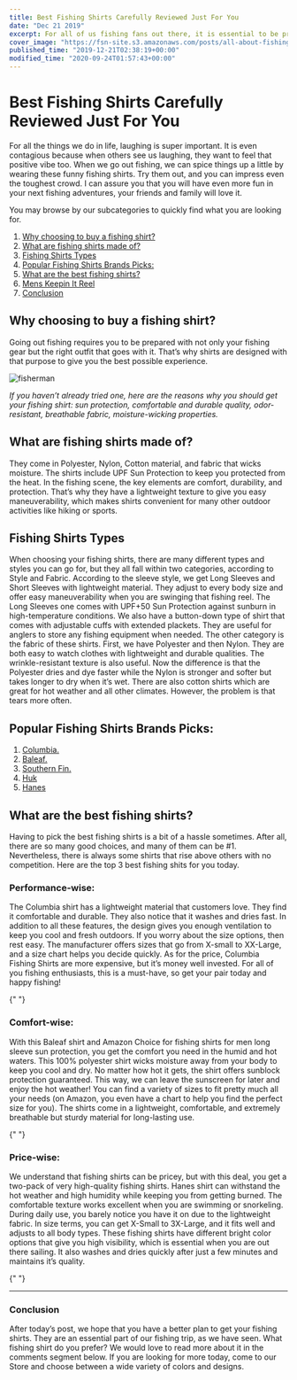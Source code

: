 ```yaml
---
title: Best Fishing Shirts Carefully Reviewed Just For You
date: "Dec 21 2019"
excerpt: For all of us fishing fans out there, it is essential to be prepared for the upcoming trips. Fishing shirts are the right outfit to stay relaxed
cover_image: "https://fsn-site.s3.amazonaws.com/posts/all-about-fishing-shirts.png"
published_time: "2019-12-21T02:38:19+00:00"
modified_time: "2020-09-24T01:57:43+00:00"
---
```


# Best Fishing Shirts Carefully Reviewed Just For You

For all the things we do in life, laughing is super important. It is even contagious because when others see us laughing, they want to feel that positive vibe too. When we go out fishing, we can spice things up a little by wearing these funny fishing shirts. Try them out, and you can impress even the toughest crowd. I can assure you that you will have even more fun in your next fishing adventures, your friends and family will love it.

You may browse by our subcategories to quickly find what you are looking for.

1. [Why choosing to buy a fishing shirt?](#Whychoosing "Why choosing to buy a fishing shirt?")
2. [What are fishing shirts made of?](#MadeOf "What are fishing shirts made of?")
3. [Fishing Shirts Types](#FishingShirtsTypes "Fishing Shirts Types")
4. [Popular Fishing Shirts Brands Picks:](#PopularFishingShirts "Popular Fishing Shirts Brands Picks:")
5. [What are the best fishing shirts?](#BestFishingShirts "What are the best fishing shirts?")
6. [Mens Keepin It Reel](#MensKeepinItReel "Mens Keepin It Reel")
7. [Conclusion](#Conclusion "Conclusion")

## <a name="Whychoosing">Why choosing to buy a fishing shirt?</a>

Going out fishing requires you to be prepared with not only your fishing gear but the right outfit that goes with it. That’s why shirts are designed with that purpose to give you the best possible experience.

![fisherman](https://fsn-site.s3.amazonaws.com/posts/fisherman-209112_640.jpg)

_If you haven’t already tried one, here are the reasons why you should get your fishing shirt: sun protection, comfortable and durable quality, odor-resistant, breathable fabric, moisture-wicking properties._

## <a name="MadeOf">What are fishing shirts made of?</a>

They come in Polyester, Nylon, Cotton material, and fabric that wicks moisture. The shirts include UPF Sun Protection to keep you protected from the heat. In the fishing scene, the key elements are comfort, durability, and protection. That’s why they have a lightweight texture to give you easy maneuverability, which makes shirts convenient for many other outdoor activities like hiking or sports.

## <a name="FishingShirtsTypes"> Fishing Shirts Types</a>

When choosing your fishing shirts, there are many different types and styles you can go for, but they all fall within two categories, according to Style and Fabric.
According to the sleeve style, we get Long Sleeves and Short Sleeves with lightweight material. They adjust to every body size and offer easy maneuverability when you are swinging that fishing reel. The Long Sleeves one comes with UPF+50 Sun Protection against sunburn in high-temperature conditions. We also have a button-down type of shirt that comes with adjustable cuffs with extended plackets. They are useful for anglers to store any fishing equipment when needed.
The other category is the fabric of these shirts. First, we have Polyester and then Nylon. They are both easy to watch clothes with lightweight and durable qualities. The wrinkle-resistant texture is also useful. Now the difference is that the Polyester dries and dye faster while the Nylon is stronger and softer but takes longer to dry when it’s wet. There are also cotton shirts which are great for hot weather and all other climates. However, the problem is that tears more often.

## <a name="Popular FishingShirtsBrands">Popular Fishing Shirts Brands Picks:</a>

1. [Columbia.](/product-category/fishing-shirts-columbia "Columbia.")
2. [Baleaf.](/product-category/fishing-shirts-baleaf "Baleaf.")
3. [Southern Fin.](/search?s=southern "Southern Fin.")
4. [Huk](/search?s=huk "Huk")
5. [Hanes](/search?s=hanes "Hanes")

## <a name="BestFishingShirts">What are the best fishing shirts?</a>

Having to pick the best fishing shirts is a bit of a hassle sometimes. After all, there are so many good choices, and many of them can be #1. Nevertheless, there is always some shirts that rise above others with no competition. Here are the top 3 best fishing shits for you today.

### Performance-wise:

The Columbia shirt has a lightweight material that customers love. They find it comfortable and durable. They also notice that it washes and dries fast. In addition to all these features, the design gives you enough ventilation to keep you cool and fresh outdoors. If you worry about the size options, then rest easy. The manufacturer offers sizes that go from X-small to XX-Large, and a size chart helps you decide quickly. As for the price, Columbia Fishing Shirts are more expensive, but it’s money well invested. For all of you fishing enthusiasts, this is a must-have, so get your pair today and happy fishing!

<GetProduct productSlug="columbia-mens-pfg-bahama" />{" "}

### Comfort-wise:

With this Baleaf shirt and Amazon Choice for fishing shirts for men long sleeve sun protection, you get the comfort you need in the humid and hot waters. This 100% polyester shirt wicks moisture away from your body to keep you cool and dry. No matter how hot it gets, the shirt offers sunblock protection guaranteed. This way, we can leave the sunscreen for later and enjoy the hot weather! You can find a variety of sizes to fit pretty much all your needs (on Amazon, you even have a chart to help you find the perfect size for you). The shirts come in a lightweight, comfortable, and extremely breathable but sturdy material for long-lasting use.

<GetProduct productSlug="baleaf-mens-upf-50" />{" "}

### Price-wise:

We understand that fishing shirts can be pricey, but with this deal, you get a two-pack of very high-quality fishing shirts. Hanes shirt can withstand the hot weather and high humidity while keeping you from getting burned. The comfortable texture works excellent when you are swimming or snorkeling. During daily use, you barely notice you have it on due to the lightweight fabric. In size terms, you can get X-Small to 3X-Large, and it fits well and adjusts to all body types. These fishing shirts have different bright color options that give you high visibility, which is essential when you are out there sailing. It also washes and dries quickly after just a few minutes and maintains it’s quality.

<GetProduct productSlug="hanes-mens-2-pack-long-sleeve-cool-dri-t-shirt-upf-50-1-graphite-1-white" />{" "}

---

### <a name="Conclusion">Conclusion</a>

After today’s post, we hope that you have a better plan to get your fishing shirts. They are an essential part of our fishing trip, as we have seen. What fishing shirt do you prefer? We would love to read more about it in the comments segment below. If you are looking for more today, come to our Store and choose between a wide variety of colors and designs.
